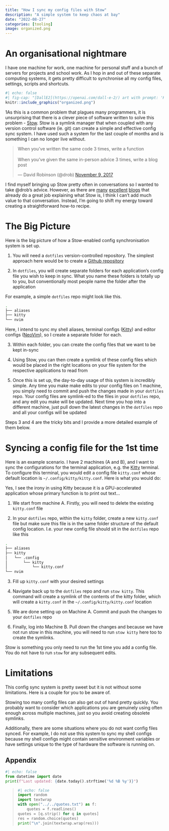 ```yaml
---
title: "How I sync my config files with Stow"
description: "A simple system to keep chaos at bay"
date: "2022-08-27"
categories: [tooling]
image: organized.png
---
```

# An organisational nightmare
I have one machine for work, one machine for personal stuff and a bunch of servers for projects and school work. As I hop in and out of these separate computing systems, it gets pretty difficult to synchronise all my config files, settings, scripts and shortcuts.

```r
#| echo: false
#| fig-cap: "[DallE2](https://openai.com/dall-e-2/) art with prompt: 'Keeping things organized across multiple machines, digital art' "
knitr::include_graphics("organized.png")
```

1As this is a common problem that plagues many programmers, it is unsurprising that there is a clever piece of software written to solve this problem - [Stow](https://www.gnu.org/software/stow/). Stow is a symlink manager that when coupled with any version control software (ie. git) can create a simple and effective config sync system. I have used such a system for the last couple of months and is something I can no longer live without. 

<blockquote class="twitter-tweet"><p lang="en" dir="ltr">When you’ve written the same code 3 times, write a function<br><br>When you’ve given the same in-person advice 3 times, write a blog post</p>&mdash; David Robinson (@drob) <a href="https://twitter.com/drob/status/928447584712253440?ref_src=twsrc%5Etfw">November 9, 2017</a></blockquote> <script async src="https://platform.twitter.com/widgets.js" charset="utf-8"></script>

I find myself bringing up Stow pretty often in conversations so I wanted to take @drob's advice.
However, as there are [many](https://dr563105.github.io/blog/manage-dotfiles-with-gnu-stow/) [excellent](https://alexpearce.me/2016/02/managing-dotfiles-with-stow/) [blogs](https://venthur.de/2021-12-19-managing-dotfiles-with-stow.html) that already do a great job explaining what Stow is, I think I can't add much value to that conversation. Instead, I'm going to shift my energy toward creating a straightforward how-to recipe. 

# The Big Picture
Here is the big picture of how a Stow-enabled config synchronisation system is set up.

1. You will need a `dotfiles` version-controlled repository. The simplest approach here would be to create a [Github repository](https://docs.github.com/en/get-started/quickstart/create-a-repo)

2. In `dotfiles`, you will create separate folders for each application's config file you wish to keep in sync. What you name these folders is totally up to you, but conventionally most people name the folder after the application 

For example, a simple `dotfiles` repo might look like this.
```bash
.
├── aliases
├── kitty
└── nvim
```
Here, I intend to sync my shell aliases, terminal configs ([Kitty](https://sw.kovidgoyal.net/kitty/)) and editor configs ([NeoVim](https://neovim.io/)), so I create a separate folder for each.

3. Within each folder, you can create the config files that we want to be kept in-sync

4. Using Stow, you can then create a symlink of these config files which would be placed in the right locations on your file system for the respective applications to read from

5. Once this is set up, the day-to-day usage of this system is incredibly simple. Any time you make make edits to your config files on 1 machine, you simply need to commit and push the changes made in your `dotfiles` repo. Your config files are symlink-ed to the files in your `dotfiles` repo, and any edit you make will be updated. Next time you hop into a different machine, just pull down the latest changes in the `dotfiles` repo and all your configs will be updated

Steps 3 and 4 are the tricky bits and I provide a more detailed example of them below.

# Syncing a config file for the 1st time
Here is an example scenario. I have 2 machines (A and B), and I want to sync the configurations for the terminal application, e.g. the [Kitty](https://sw.kovidgoyal.net/kitty/) terminal. To configure this terminal, you would edit a config file `kitty.conf` whose default location is `~/.config/kitty/kitty.conf`. Here is what you would do:

:::{.column-margin}
Yes, I see the irony in using Kitty because it is a GPU-accelerated application whose primary function is to print out text...
:::

1. We start from machine A. Firstly, you will need to delete the existing `kitty.conf` file

2. In your `dotfiles` repo, within the `kitty` folder, create a new `kitty.conf` file but make sure this file is in the same folder structure of the default config location. I.e. your new config file should sit in the `dotfiles` repo like this
```bash
.
├── aliases
├── kitty
│   └── .config
│       └── kitty
│           └── kitty.conf
└── nvim
```

3. Fill up `kitty.conf` with your desired settings

4. Navigate back up to the `dotfiles` repo and run `stow kitty`. This command will create a symlink of the contents of the kitty folder, which will create a `kitty.conf` in the `~/.config/kitty/kitty.conf` location

5. We are done setting up on Machine A. Commit and push the changes to your `dotfiles` repo

6. Finally, log into Machine B. Pull down the changes and because we have not run stow in this machine, you will need to run `stow kitty` here too to create the symlinks.

Stow is something you only need to run the 1st time you add a config file. You do not have to run `stow` for any subsequent edits.

# Limitations

This config sync system is pretty sweet but it is not without some limitations. Here is a couple for you to be aware of.

Stowing too many config files can also get out of hand pretty quickly. You probably want to consider which applications you are genuinely using often enough across multiple machines, just so you avoid creating obsolete symlinks.

Additionally, there are some situations where you do not want config files synced. For example, I do not use this system to sync my shell configs because my shell configs might contain sensitive environment variables or have settings unique to the type of hardware the software is running on.

## Appendix {.appendix}
```python
#| echo: false
from datetime import date
print(f"Last updated: {date.today().strftime('%d %B %y')}")
```
<blockquote>
```python
#| echo: false
import random
import textwrap
with open("../../quotes.txt") as f:
    quotes = f.readlines()
quotes = [q.strip() for q in quotes]
res = random.choice(quotes)
print("\n".join(textwrap.wrap(res)))
```
</blockquote>